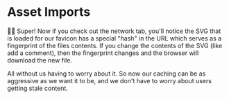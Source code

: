# Asset Imports

<EpicVideo url="https://www.epicweb.dev/workshops/full-stack-foundations/styling/asset-import-caching-issue/solution" />

👨‍💼 Super! Now if you check out the network tab, you'll notice the SVG that is
loaded for our favicon has a special "hash" in the URL which serves as a
fingerprint of the files contents. If you change the contents of the SVG (like
add a comment), then the fingerprint changes and the browser will download the
new file.

All without us having to worry about it. So now our caching can be as aggressive
as we want it to be, and we don't have to worry about users getting stale
content.
